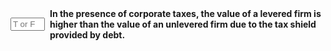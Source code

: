 ::: {.question-block}

<form onsubmit="event.preventDefault(); checkAnswerBox('module8_tf_q19','T')" style="display: flex; align-items: center; gap: 8px;">
  <input type="text" id="module8_tf_q19" name="module8_tf_q19" maxlength="1" placeholder="T or F" style="width: 55px;" data-correct-answer="T" /> 
  <label for="module8_tf_q19"><strong>In the presence of corporate taxes, the value of a levered firm is higher than the value of an unlevered firm due to the tax shield provided by debt.</strong></label>
</form>

<div id="feedback-module8_tf_q19" class="feedback" data-status="" style="display:none;">
TRUE. V_L = V_U + PV(interest tax shield).
</div>

:::
